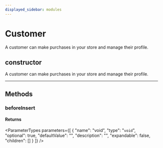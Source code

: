 ```yaml
---
displayed_sidebar: modules
---
```



# Customer

A customer can make purchases in your store and manage their profile.

## constructor

A customer can make purchases in your store and manage their profile.

___

## Methods

### beforeInsert

#### Returns

<ParameterTypes parameters={[
  {
    "name": "void",
    "type": "`void`",
    "optional": true,
    "defaultValue": "",
    "description": "",
    "expandable": false,
    "children": []
  }
]} />
